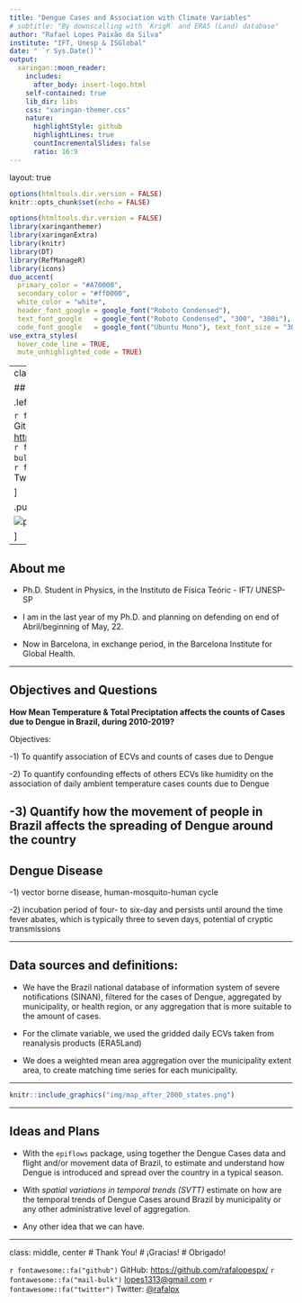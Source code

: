 ```yaml
---
title: "Dengue Cases and Association with Climate Variables"
# subtitle: "By downscalling with `KrigR` and ERA5 (Land) database"
author: "Rafael Lopes Paixão da Silva"
institute: "IFT, Unesp & ISGlobal"
date: " `r Sys.Date()`"
output:
  xaringan::moon_reader:
    includes:
      after_body: insert-logo.html
    self-contained: true
    lib_dir: libs
    css: "xaringan-themer.css"
    nature:
      highlightStyle: github
      highlightLines: true
      countIncrementalSlides: false
      ratio: 16:9
---
```

layout: true

```r
options(htmltools.dir.version = FALSE)
knitr::opts_chunk$set(echo = FALSE)
```

```r
options(htmltools.dir.version = FALSE)
library(xaringanthemer)
library(xaringanExtra)
library(knitr)
library(DT)
library(RefManageR)
library(icons)
duo_accent(
  primary_color = "#A70000",
  secondary_color = "#ff0000",
  white_color = "white",
  header_font_google = google_font("Roboto Condensed"),
  text_font_google   = google_font("Roboto Condensed", "300", "300i"),
  code_font_google   = google_font("Ubuntu Mono"), text_font_size = "30px")
use_extra_styles(
  hover_code_line = TRUE, 
  mute_unhighlighted_code = TRUE)
```

---
class: left

## Find me at

.left-column[

  `r fontawesome::fa("github")` GitHub: [https://github.com/rafalopespx/](https://github.com/rafalopespx/)
  `r fontawesome::fa("mail-bulk")` [lopes1313@gmail.com](mailto:lopes1313@gmail.com)
  `r fontawesome::fa("twitter")` Twitter: [@rafalpx](www.twitter.com/rafalpx)

]

.pull-right[

  ![profile](img/profile_pick.jpeg)

]

---

## About me

+ Ph.D. Student in Physics, in the Instituto de Física Teóric - IFT/ UNESP-SP

+ I am in the last year of my Ph.D. and planning on defending on end of Abril/beginning of May, 22.

+ Now in Barcelona, in exchange period, in the Barcelona Institute for Global Health.

---

## Objectives and Questions

**How Mean Temperature & Total Preciptation affects the counts of Cases due to Dengue in Brazil, during 2010-2019?**

Objectives: 

 -1) To quantify association of ECVs and counts of cases due to Dengue

 -2) To quantify confounding effects of others ECVs like humidity on the association of daily ambient temperature cases counts due to Dengue

 __-3) Quantify how the movement of people in Brazil affects the spreading of Dengue around the country__
---

## Dengue Disease

 -1) vector borne disease, human-mosquito-human cycle
 
 -2) incubation period of four- to six-day and persists until around the time fever abates, which is typically three to seven days, potential of cryptic transmissions

---

## Data sources and definitions:

- We have the Brazil national database of information system of severe notifications (SINAN), filtered for the cases of Dengue, aggregated by municipality, or health region, or any aggregation that is more suitable to the amount of cases.

- For the climate variable, we used the gridded daily ECVs taken from reanalysis products (ERA5Land) 

- We does a weighted mean area aggregation over the municipality extent area, to create matching time series for each municipality.

---

```r
knitr::include_graphics("img/map_after_2000_states.png")
```

---

## Ideas and Plans

+ With the `epiflows` package, using together the Dengue Cases data and flight and/or movement data of Brazil, to estimate and understand how Dengue is introduced and spread over the country in a typical season.

+ With *spatial variations in temporal trends (SVTT)* estimate on how are the temporal trends of Dengue Cases around Brazil by municipality or any other administrative level of aggregation.

+ Any other idea that we can have.

---

class: middle, center
# Thank You!
# ¡Gracias!
# Obrigado!

`r fontawesome::fa("github")` GitHub: [https://github.com/rafalopespx/](https://github.com/rafalopespx/)
`r fontawesome::fa("mail-bulk")`  [lopes1313@gmail.com](mailto:lopes1313@gmail.com)
`r fontawesome::fa("twitter")` Twitter: [@rafalpx](www.twitter.com/rafalpx)

